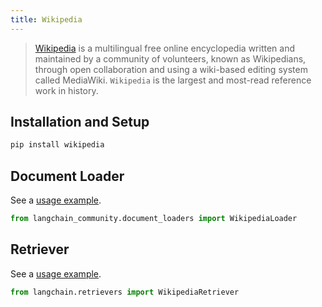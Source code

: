 ```yaml
---
title: Wikipedia
---
```


>[Wikipedia](https://wikipedia.org/) is a multilingual free online encyclopedia written and maintained by a community of volunteers, known as Wikipedians, through open collaboration and using a wiki-based editing system called MediaWiki. `Wikipedia` is the largest and most-read reference work in history.


## Installation and Setup

```bash
pip install wikipedia
```



## Document Loader

See a [usage example](/oss/python/integrations/document_loaders/wikipedia).

```python
from langchain_community.document_loaders import WikipediaLoader
```

## Retriever

See a [usage example](/oss/python/integrations/retrievers/wikipedia).

```python
from langchain.retrievers import WikipediaRetriever
```
